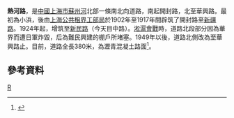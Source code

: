 {{noteTA
|G1=Unit
}}
{{Infobox China Road
|路牌类型=Shanghai
|中文道路名称=热河路
|道路英文名=Rehe Rd.
|走向1=南
|走向2=北
|走向1(E)=S
|走向2(E)=N
|图片= 
|图片说明= 
|道路属性= 市区道路
|道路总长度= 0.38
|车速限制= 60
|行车线数量= 2
|所在地区= {{CHN}}[[上海市|上海市]]
|起点=[[开封路_(上海)|开封路]]
|终点=[[华兴路|华兴路]]
|道路命名日期=1902年
|命名缘由= [[熱河省|熱河省]]
|道路动工日期= 1902年
|通车日期=
|路段主要建筑=
}}
'''熱河路'''，是[[中華人民共和國|中國]][[上海市|上海市]][[蘇州河|蘇州河]]北部一條南北向道路，南起開封路，北至華興路。最初為小浜，後由[[上海公共租界|上海公共租界]][[上海公共租界工部局|工部局]]於1902年至1917年間辟筑了開封路至[[新疆路_(上海)|新疆路]]。1924年起，增筑至[[天目中路|新民路]]（今天目中路）。[[淞滬會戰|淞滬會戰]]時，道路北段部分因為華界而遭日軍炸毀，后為難民興建的棚戶所堵塞。1949年以後，道路北側改為至華興路止。目前，道路全長380米，為瀝青混凝土路面<ref>{{cite book|author=上海市闸北区人民政府 |title=《闸北区地名志》 |year=1989 |publisher=百家出版社 |location=上海 |isbn=7805760047 |date=1989-08 |accessdate=2017-01-22 }}</ref>。

==參考資料==
{{注脚}}

[[分类:上海道路|R]]